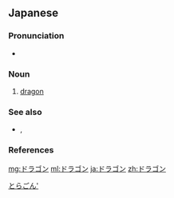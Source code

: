 ==Japanese==

===Pronunciation===
* {{ja-pron|ドラゴン|acc=1|acc_ref=NHK}}

===Noun===
{{ja-noun}}

# {{lb|ja|European}} [[dragon]]

===See also===
* {{l|ja|竜}}, {{l|ja|龍}}<!-- should these be under "synonym"? -->

===References===
<references/>

[[Category:ja:Dragons|とらごん']]
[[mg:ドラゴン]]
[[ml:ドラゴン]]
[[ja:ドラゴン]]
[[zh:ドラゴン]]
